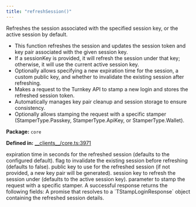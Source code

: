 ```yaml
---
title: "refreshSession()"
---
```



<H3Bordered text="Overview" />

Refreshes the session associated with the specified session key, or the active session by default.

<ul>
  <li>This function refreshes the session and updates the session token and key pair associated with the given session key.</li>
  <li>If a sessionKey is provided, it will refresh the session under that key; otherwise, it will use the current active session key.</li>
  <li>Optionally allows specifying a new expiration time for the session, a custom public key, and whether to invalidate the existing session after refreshing.</li>
  <li>Makes a request to the Turnkey API to stamp a new login and stores the refreshed session token.</li>
  <li>Automatically manages key pair cleanup and session storage to ensure consistency.</li>
  <li>Optionally allows stamping the request with a specific stamper (StamperType.Passkey, StamperType.ApiKey, or StamperType.Wallet).</li>
</ul>

<p><strong>Package:</strong> <code>core</code></p>

<p><strong>Defined in:</strong> <a href="https://github.com/tkhq/sdk/blob/main/packages/core/src/__clients__/core.ts#L3971">__clients__/core.ts:3971</a></p>

<H3Bordered text="Parameters" />

<ParamField body="params" type='RefreshSessionParams' required={false} >
  <Expandable title="params details">
    <NestedParam parentKey="params" childKey="expirationSeconds" type='string' required={false}>
expiration time in seconds for the refreshed session (defaults to the configured default).
</NestedParam>
    <NestedParam parentKey="params" childKey="invalidateExisitng" type='boolean' required={false}>
flag to invalidate the existing session before refreshing (defaults to false).
</NestedParam>
    <NestedParam parentKey="params" childKey="publicKey" type='string' required={false}>
public key to use for the refreshed session (if not provided, a new key pair will be generated).
</NestedParam>
    <NestedParam parentKey="params" childKey="sessionKey" type='string' required={false}>
session key to refresh the session under (defaults to the active session key).
</NestedParam>
    <NestedParam parentKey="params" childKey="stampWith" type='StamperType' required={false}>
parameter to stamp the request with a specific stamper.
</NestedParam>
  </Expandable>
</ParamField>

<H3Bordered text="Response" />
A successful response returns the following fields:

<ResponseField name="returns" type="undefined | TStampLoginResponse" required={true} >
  A promise that resolves to a `TStampLoginResponse` object containing the refreshed session details.
</ResponseField>
